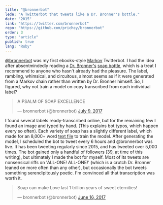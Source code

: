 ```yaml
---
title: "@bronnerbot"
lede: "A Twitterbot that tweets like a Dr. Bronner's bottle."
date: "2015"
link: "https://twitter.com/bronnerbot"
repo: "https://github.com/prichey/bronnerbot"
order: 3
type: "article"
publish: true
lang: "Ruby"
---
```


<a href="" target="_blank">@bronnerbot</a> was my first ebooks-style
<a href="https://en.wikipedia.org/wiki/Markov_chain" target="_blank">Markov</a>
Twitterbot. I had the idea after absentmindedly reading a
<a href="https://www.drbronner.com/" target="_blank">Dr. Bronner's</a>
<a href="https://shop.drbronner.com/pub/media/catalog/product/b/r/bronner-us-liquid-32oz-peppermint-lspe32us5-02.jpg" target="_blank">soap
bottle</a>, which is a treat I recommend to anyone who hasn't already had the
pleasure. The label, rambling, whimsical, and circuitous, almost seems as if it
were generated from a Markov chain rather than written by Dr. Bronner himself.
So, I figured, why not train a model on copy transcribed from each individual
label?

<blockquote class="twitter-tweet" data-lang="en"><p lang="en" dir="ltr">A PSALM OF SOAP EXCELLENCE</p>&mdash; bronnerbot (@bronnerbot) <a href="https://twitter.com/bronnerbot/status/883838107661078528?ref_src=twsrc%5Etfw">July 9, 2017</a></blockquote>

I found several labels ready-transcribed online, but for the remaining few I
found an image and typed by hand. (This explains bot typos, which happen every
so often). Each variety of soap has a slightly different label, which made for
an 8,000+ word
<a href="https://github.com/prichey/bronnerbot/blob/master/corpus/label.txt" target="_blank">text
file</a> to train the model. After generating the model, I scheduled the bot to
tweet every 6 hours and @bronnerbot was live. It has been tweeting regularly
since 2015, and has tweeted over 5,000 times. The bot gained only a handful of
followers (39, at time of this writing), but ultimately I made the bot for
myself. Most of its tweets are nonsensical riffs on 'ALL-ONE! ALL-ONE!' (which
is a crutch Dr. Bronner leaned on more often than any other), but occasionally
the bot tweets something serendipitously poetic. I'm convinced all that
transcription was worth it.

<blockquote class="twitter-tweet" data-lang="en"><p lang="en" dir="ltr">Soap can make Love last 1 trillion years of sweet eternities!</p>&mdash; bronnerbot (@bronnerbot) <a href="https://twitter.com/bronnerbot/status/875774977609478144?ref_src=twsrc%5Etfw">June 16, 2017</a></blockquote>
